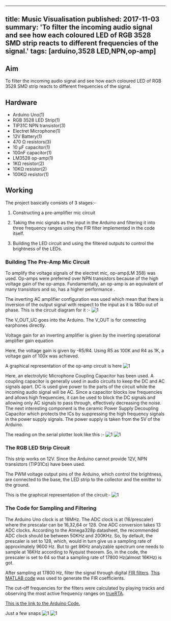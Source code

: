 <!-- ---
title: Music Visualisation 
tags: [arduino,3528 LED,NPN,op-amp]
layout: article
mode: normal
type: article
sharing: true
author: Gaurab Dasgupta
show_author_profile: true
show_title: true
full_width: false
header: true
cover: /assets/images/blog/thumbnails/Music Visualisation.png
--- -->
---
title: Music Visualisation 
published: 2017-11-03
summary: 'To filter the incoming audio signal and see how each coloured LED of RGB 3528 SMD strip reacts to different frequencies of the signal.'
tags: [arduino,3528 LED,NPN,op-amp]
---

## Aim
To filter the incoming audio signal and see how each coloured LED of RGB 3528 SMD strip reacts to different frequencies of the signal.
<!--more-->

## Hardware
- Arduino Uno(1)
- RGB 3528 LED Strip(1)
- TIP31C NPN transistor(3)
- Electret Microphone(1)
- 12V Battery(1)
- 470 Ω resistors(3)
- 10 µF capacitor(1)
- 100nF capacitor(1)
- LM3528 op-amp(1)
- 1KΩ resistor(2)
- 10KΩ resistor(2)
- 100KΩ resistor(1)

## Working 
The project basically consists of 3 stages:-

1. Constructing a pre-amplifier mic circuit

2. Taking the mic signals as the input in the Arduino and filtering it into three frequency ranges using the FIR filter implemented in the code itself.

3. Building the LED circuit and using the filtered outputs to control the brightness of the  LEDs.

### Building The Pre-Amp Mic Circuit
To amplify the voltage signals of the electret mic, op-amp(LM 358) was used. Op-amps were preferred over NPN transistors because of the high voltage gain of the op-amps. Fundamentally, an op-amp is an equivalent of many transistors and so, has a higher performance .

The inverting AC amplifier configuration was used which mean that there is inversion of the output signal with respect to the input as it is 180o out of phase. This is the circuit diagram for it :-
<Image
  src='/static/images/blog/Music-Visualisation/1.png'
  alt='1'
  width='auto'
  height='auto'
/>


The V_OUT_UC goes into the Arduino. The V_OUT is for connecting earphones directly.

Voltage gain for an inverting amplifier is given by the inverting operational amplifier gain equation

Here, the voltage gain is given by -R5/R4. Using R5 as 100K and R4 as 1K, a voltage gain of 100x was achieved.

A graphical representation of the op-amp circuit is here
<Image
  src='/static/images/blog/Music-Visualisation/2.png'
  alt='1'
  width='auto'
  height='auto'
/>

Here, an electrolytic Microphone Coupling Capacitor has been used. A coupling capacitor is generally used in audio circuits to keep the DC and AC signals apart. DC is used give power to the parts of the circuit while the incoming audio signal will be AC. Since a capacitor blocks low frequencies and allows high frequencies, it can be used to block the DC signals and allowing only AC signals to pass through, effectively decreasing the noise.                                                                                                                                                   The next interesting component is the ceramic Power Supply Decoupling Capacitor which protects the ICs by suppressing the high frequency signals in the power supply signals.                                                                                                                                         The power supply is taken from the 5V  of the Arduino.

The reading on the serial plotter look like this :-
<Image
  src='/static/images/blog/Music-Visualisation/3.png'
  alt='1'
  width='auto'
  height='auto'
/>
<Image
  src='/static/images/blog/Music-Visualisation/4.png'
  alt='1'
  width='auto'
  height='auto'
/>

### The RGB LED Strip Circuit
This strip works on 12V. Since the Arduino cannot provide 12V, NPN transistors (TIP31Cs) have been used.

The PWM voltage output pins of the Arduino, which control the brightness, are connected to the base, the LED strip to the collector and the emitter to the ground.

This is the graphical representation of the circuit:-
<Image
  src='/static/images/blog/Music-Visualisation/5.png'
  alt='1'
  width='auto'
  height='auto'
/>


### The Code for Sampling and Filtering
The Arduino Uno clock is at 16MHz.
The ADC clock is at (16/prescaler) where the prescalar can be 16,32,64 or 128.
One ADC conversion takes 13 ADC clocks.
According to the Atmega328p datasheet, the recommended ADC clock should be between 50KHz and 200KHz. So, by default, the prescaler is set to 128, which, would in turn give us a sampling rate of approximately 9600 Hz. But to get 8KHz analyzable spectrum one needs to sample at 16KHz according to Nyquist theorem. So, in the code, the prescaler is set to 64 so that  a sampling rate of 17800 Hz(almost 16KHz) is got.

After sampling at 17800 Hz, filter the signal through digital [FIR filters](https://en.wikipedia.org/wiki/Finite_impulse_response).
[This MATLAB code](https://github.com/gaurabdg/FIR-Spectrum-Analyzer/blob/master/src/matlab/FIR_FilterDesign.m) was used to generate the FIR coefficients.

The cut-off frequencies for the filters were calculated by playing tracks and observing the most active frequency ranges on [trueRTA](https://trueaudio.com/rta_abt1.htm).

[This is the link to the Arduino Code.](https://github.com/gaurabdg/FIR-Spectrum-Analyzer/blob/master/src/arduino/BeatDet.ino)

Just a few snaps
<Image
  src='/static/images/blog/Music-Visualisation/6.png'
  alt='1'
  width='auto'
  height='auto'
/>
<Image
  src='/static/images/blog/Music-Visualisation/7.png'
  alt='1'
  width='auto'
  height='auto'
/>

<EmbedItem url='https://www.youtube.com/embed/zxZnOtWrG0c' />

